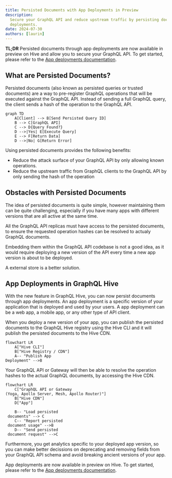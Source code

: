 ```yaml
---
title: Persisted Documents with App Deployments in Preview
description:
  Secure your GraphQL API and reduce upstream traffic by persisting documents through app
  deployments.
date: 2024-07-30
authors: [laurin]
---
```


**TL;DR** Persisted documents through app deployments are now available in preview on Hive and allow
you to secure your GraphQL API. To get started, please refer to the
[App deployments documentation](/docs/features/app-deployments).

## What are Persisted Documents?

Persisted documents (also known as persisted queries or trusted documents) are a way to pre-register
GraphQL operations that will be executed against the GraphQL API. Instead of sending a full GraphQL
query, the client sends a hash of the operation to the GraphQL API.

```mermaid
graph TD
    A[Client] --> B[Send Persisted Query ID]
    B --> C[GraphQL API]
    C --> D{Query Found?}
    D -->|Yes| E[Execute Query]
    E --> F[Return Data]
    D -->|No| G[Return Error]
```

Using persisted documents provides the following benefits:

- Reduce the attack surface of your GraphQL API by only allowing known operations.
- Reduce the upstream traffic from GraphQL clients to the GraphQL API by only sending the hash of
  the operation

## Obstacles with Persisted Documents

The idea of persisted documents is quite simple, however maintaining them can be quite challenging,
especially if you have many apps with different versions that are all active at the same time.

All the GraphQL API replicas must have access to the persisted documents, to ensure the requested
operation hashes can be resolved to actualy GraphQL documents.

Embedding them within the GraphQL API codebase is not a good idea, as it would require deploying a
new version of the API every time a new app version is about to be deployed.

A external store is a better solution.

## App Deployments in GraphQL Hive

With the new feature in GraphQL Hive, you can now persist documents through app deployments. An app
deployment is a specific version of your application that is deployed and used by your users. A app
deployment can be a web app, a mobile app, or any other type of API client.

When you deploy a new version of your app, you can publish the persisted documents to the GraphQL
Hive registry using the Hive CLI and it will publish the persisted documents to the Hive CDN.

```mermaid
flowchart LR
    A["Hive CLI"]
    B["Hive Registry / CDN"]
    A-- "Publish App
Deployment" -->B
```

Your GraphQL API or Gateway will then be able to resolve the operation hashes to the actual GraphQL
documents, by accessing the Hive CDN.

```mermaid
flowchart LR
    C["GraphQL API or Gateway
(Yoga, Apollo Server, Mesh, Apollo Router)"]
    B["Hive CDN"]
    D["App"]

    B-- "Load persisted
 documents" --> C
    C-- "Report persisted
 document usage" -->B
    D-- "Send persisted
 document request" -->C
```

Furthermore, you get analytics specific to your deployed app version, so you can make better
decissions on deprecating and removing fields from your GraphQL API schema and avoid breaking
ancient versions of your app.

App deployments are now available in preview on Hive. To get started, please refer to the
[App deployments documentation](/docs/features/app-deployments).
